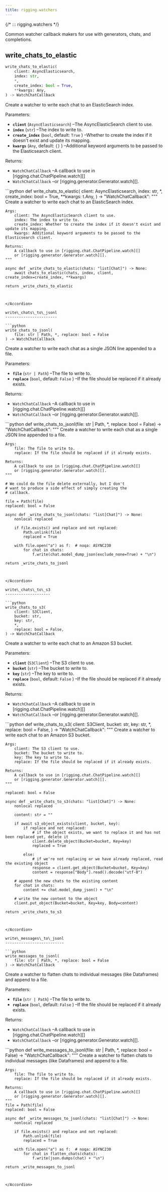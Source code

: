 ```yaml
---
title: rigging.watchers
---
```


{/*
::: rigging.watchers
*/}

Common watcher callback makers for use with generators, chats, and completions.

write\_chats\_to\_elastic
-------------------------

```python
write_chats_to_elastic(
    client: AsyncElasticsearch,
    index: str,
    *,
    create_index: bool = True,
    **kwargs: Any,
) -> WatchChatCallback
```

Create a watcher to write each chat to an ElasticSearch index.

Parameters:

* **`client`**
  (`AsyncElasticsearch`)
  –The AsyncElasticSearch client to use.
* **`index`**
  (`str`)
  –The index to write to.
* **`create_index`**
  (`bool`, default:
  `True`
  )
  –Whether to create the index if it doesn't exist and update its mapping.
* **`kwargs`**
  (`Any`, default:
  `{}`
  )
  –Additional keyword arguments to be passed to the Elasticsearch client.

Returns:

* `WatchChatCallback`
  –A callback to use in [rigging.chat.ChatPipeline.watch][]
* `WatchChatCallback`
  –or [rigging.generator.Generator.watch][].

<Accordion title="Source code in rigging/watchers.py" icon="code">
```python
def write_chats_to_elastic(
    client: AsyncElasticsearch,
    index: str,
    *,
    create_index: bool = True,
    **kwargs: t.Any,
) -> "WatchChatCallback":
    """
    Create a watcher to write each chat to an ElasticSearch index.

    Args:
        client: The AsyncElasticSearch client to use.
        index: The index to write to.
        create_index: Whether to create the index if it doesn't exist and update its mapping.
        kwargs: Additional keyword arguments to be passed to the Elasticsearch client.

    Returns:
        A callback to use in [rigging.chat.ChatPipeline.watch][]
        or [rigging.generator.Generator.watch][].
    """

    async def _write_chats_to_elastic(chats: "list[Chat]") -> None:
        await chats_to_elastic(chats, index, client, create_index=create_index, **kwargs)

    return _write_chats_to_elastic
```


</Accordion>

write\_chats\_to\_jsonl
-----------------------

```python
write_chats_to_jsonl(
    file: str | Path, *, replace: bool = False
) -> WatchChatCallback
```

Create a watcher to write each chat as a single JSON line appended to a file.

Parameters:

* **`file`**
  (`str | Path`)
  –The file to write to.
* **`replace`**
  (`bool`, default:
  `False`
  )
  –If the file should be replaced if it already exists.

Returns:

* `WatchChatCallback`
  –A callback to use in [rigging.chat.ChatPipeline.watch][]
* `WatchChatCallback`
  –or [rigging.generator.Generator.watch][].

<Accordion title="Source code in rigging/watchers.py" icon="code">
```python
def write_chats_to_jsonl(file: str | Path, *, replace: bool = False) -> "WatchChatCallback":
    """
    Create a watcher to write each chat as a single JSON line appended to a file.

    Args:
        file: The file to write to.
        replace: If the file should be replaced if it already exists.

    Returns:
        A callback to use in [rigging.chat.ChatPipeline.watch][]
        or [rigging.generator.Generator.watch][].
    """

    # We could do the file delete externally, but I don't
    # want to produce a side effect of simply creating the
    # callback.

    file = Path(file)
    replaced: bool = False

    async def _write_chats_to_jsonl(chats: "list[Chat]") -> None:
        nonlocal replaced

        if file.exists() and replace and not replaced:
            Path.unlink(file)
            replaced = True

        with file.open("a") as f:  # noqa: ASYNC230
            for chat in chats:
                f.write(chat.model_dump_json(exclude_none=True) + "\n")

    return _write_chats_to_jsonl
```


</Accordion>

write\_chats\_to\_s3
--------------------

```python
write_chats_to_s3(
    client: S3Client,
    bucket: str,
    key: str,
    *,
    replace: bool = False,
) -> WatchChatCallback
```

Create a watcher to write each chat to an Amazon S3 bucket.

Parameters:

* **`client`**
  (`S3Client`)
  –The S3 client to use.
* **`bucket`**
  (`str`)
  –The bucket to write to.
* **`key`**
  (`str`)
  –The key to write to.
* **`replace`**
  (`bool`, default:
  `False`
  )
  –If the file should be replaced if it already exists.

Returns:

* `WatchChatCallback`
  –A callback to use in [rigging.chat.ChatPipeline.watch][]
* `WatchChatCallback`
  –or [rigging.generator.Generator.watch][].

<Accordion title="Source code in rigging/watchers.py" icon="code">
```python
def write_chats_to_s3(
    client: S3Client,
    bucket: str,
    key: str,
    *,
    replace: bool = False,
) -> "WatchChatCallback":
    """
    Create a watcher to write each chat to an Amazon S3 bucket.

    Args:
        client: The S3 client to use.
        bucket: The bucket to write to.
        key: The key to write to.
        replace: If the file should be replaced if it already exists.

    Returns:
        A callback to use in [rigging.chat.ChatPipeline.watch][]
        or [rigging.generator.Generator.watch][].
    """

    replaced: bool = False

    async def _write_chats_to_s3(chats: "list[Chat]") -> None:
        nonlocal replaced

        content: str = ""

        if await s3_object_exists(client, bucket, key):
            if replace and not replaced:
                # if the object exists, we want to replace it and has not been replaced yet, delete it
                client.delete_object(Bucket=bucket, Key=key)
                replaced = True

            else:
                # if we're not replacing or we have already replaced, read the existing object
                response = client.get_object(Bucket=bucket, Key=key)
                content = response["Body"].read().decode("utf-8")

        # append the new chats to the existing content
        for chat in chats:
            content += chat.model_dump_json() + "\n"

        # write the new content to the object
        client.put_object(Bucket=bucket, Key=key, Body=content)

    return _write_chats_to_s3
```


</Accordion>

write\_messages\_to\_jsonl
--------------------------

```python
write_messages_to_jsonl(
    file: str | Path, *, replace: bool = False
) -> WatchChatCallback
```

Create a watcher to flatten chats to individual messages (like Dataframes) and append to a file.

Parameters:

* **`file`**
  (`str | Path`)
  –The file to write to.
* **`replace`**
  (`bool`, default:
  `False`
  )
  –If the file should be replaced if it already exists.

Returns:

* `WatchChatCallback`
  –A callback to use in [rigging.chat.ChatPipeline.watch][]
* `WatchChatCallback`
  –or [rigging.generator.Generator.watch][].

<Accordion title="Source code in rigging/watchers.py" icon="code">
```python
def write_messages_to_jsonl(file: str | Path, *, replace: bool = False) -> "WatchChatCallback":
    """
    Create a watcher to flatten chats to individual messages (like Dataframes) and append to a file.

    Args:
        file: The file to write to.
        replace: If the file should be replaced if it already exists.

    Returns:
        A callback to use in [rigging.chat.ChatPipeline.watch][]
        or [rigging.generator.Generator.watch][].
    """
    file = Path(file)
    replaced: bool = False

    async def _write_messages_to_jsonl(chats: "list[Chat]") -> None:
        nonlocal replaced

        if file.exists() and replace and not replaced:
            Path.unlink(file)
            replaced = True

        with file.open("a") as f:  # noqa: ASYNC230
            for chat in flatten_chats(chats):
                f.write(json.dumps(chat) + "\n")

    return _write_messages_to_jsonl
```


</Accordion>